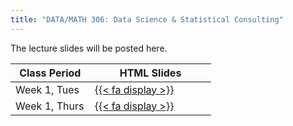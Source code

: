 ```yaml
---
title: "DATA/MATH 306: Data Science & Statistical Consulting"
---
```


The lecture slides will be posted here. 

::: column-screen-inset-right
| Class Period | HTML Slides           |
|-----------------|--------------------------|
| Week 1, Tues  | [{{< fa display >}}](https://mcconvil.github.io/data306f25/data306_wk01tues.html) | 
| Week 1, Thurs  | [{{< fa display >}}](https://mcconvil.github.io/data306f25/data306_wk01thurs.html) | 
:::